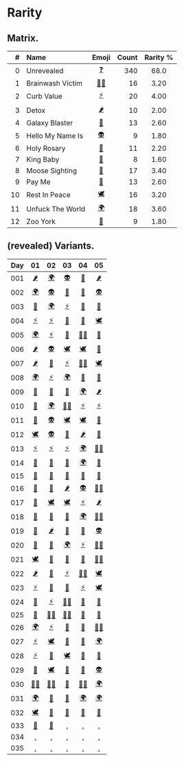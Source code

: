 # Rarity


## Matrix.

| # | Name | Emoji | Count | Rarity % |
|--:|:-----|:-----:|------:|:--------:|
|  0 | Unrevealed       | [❓][] | 340 | 68.0 |
|  1 | Brainwash Victim | [🧟‍♀️][] | 16 | 3.20 |
|  2 | Curb Value       | [⚡️][] | 20 | 4.00 |
|  3 | Detox            | [🌶][] | 10 | 2.00 |
|  4 | Galaxy Blaster   | [🔫][] | 13 | 2.60 |
|  5 | Hello My Name Is | [👽][] | 9 | 1.80 |
|  6 | Holy Rosary      | [📿][] | 11 | 2.20 |
|  7 | King Baby        | [👑][] | 8 | 1.60 |
|  8 | Moose Sighting   | [🦌][] | 17 | 3.40 |
|  9 | Pay Me           | [💸][] | 13 | 2.60 |
| 10 | Rest In Peace    | [🕊][] | 16 | 3.20 | 
| 11 | Unfuck The World | [🌍][] | 18 | 3.60 |
| 12 | Zoo York         | [🗽][] | 9 | 1.80 |


## (revealed) Variants.

| Day | 01 | 02 | 03 | 04 | 05 |
|:---:|:--:|:--:|:--:|:--:|:--:|
| 001 | [🌶][] | [🌍][] | [👽][] | [📿][] | [🌶][] |
| 002 | [🌍][] | [👽][] | [🔫][] | [💸][] | [👽][] |
| 003 | [🗽][] | [🌍][] | [⚡️][] | [💸][] | [🔫][] |
| 004 | [⚡️][] | [⚡️][] | [👑][] | [👑][] | [🕊][] |
| 005 | [🌍][] | [⚡️][] | [🦌][] | [🧟‍♀️][] | [🗽][] |
| 006 | [🌶][] | [👽][] | [🕊][] | [🕊][] | [🦌][] |
| 007 | [🌶][] | [🦌][] | [⚡️][] | [🧟‍♀️][] | [🕊][] |
| 008 | [🌍][] | [⚡️][] | [🌍][] | [💸][] | [🔫][] |
| 009 | [💸][] | [👑][] | [👑][] | [🌍][] | [🌶][] |
| 010 | [🔫][] | [🌍][] | [🧟‍♀️][] | [⚡️][] | [⚡️][] |
| 011 | [🗽][] | [👽][] | [🕊][] | [🕊][] | [👑][] |
| 012 | [🕊][] | [👽][] | [📿][] | [🌶][] | [📿][] |
| 013 | [⚡️][] | [⚡️][] | [⚡️][] | [🌍][] | [🧟‍♀️][] |
| 014 | [🔫][] | [🦌][] | [🦌][] | [🌍][] | [📿][] |
| 015 | [🔫][] | [🦌][] | [📿][] | [🗽][] | [🗽][] |
| 016 | [📿][] | [💸][] | [🌶][] | [👽][] | [🧟‍♀️][] |
| 017 | [🦌][] | [🕊][] | [🕊][] | [⚡️][] | [🌶][] |
| 018 | [🦌][] | [💸][] | [💸][] | [🌍][] | [🧟‍♀️][] |
| 019 | [📿][] | [🌶][] | [👑][] | [📿][] | [👽][] |
| 020 | [👑][] | [🗽][] | [🌍][] | [⚡️][] | [🧟‍♀️][] |
| 021 | [🕊][] | [🗽][] | [🦌][] | [💸][] | [🧟‍♀️][] |
| 022 | [🌶][] | [🦌][] | [⚡️][] | [🧟‍♀️][] | [🕊][] |
| 023 | [⚡️][] | [🦌][] | [🦌][] | [⚡️][] | [🕊][] |
| 024 | [🦌][] | [⚡️][] | [🧟‍♀️][] | [🦌][] | [👑][] |
| 025 | [🗽][] | [🧟‍♀️][] | [🧟‍♀️][] | [💸][] | [🗽][] |
| 026 | [🌍][] | [⚡️][] | [💸][] | [🔫][] | [🧟‍♀️][] |
| 027 | [⚡️][] | [🕊][] | [💸][] | [📿][] | [🌍][] |
| 028 | [⚡️][] | [💸][] | [🕊][] | [🦌][] | [🔫][] |
| 029 | [🔫][] | [🕊][] | [📿][] | [💸][] | [👽][] |
| 030 | [🧟‍♀️][] | [🧟‍♀️][] | [🔫][] | [🧟‍♀️][] | [🌍][] |
| 031 | [🌍][] | [🔫][] | [🦌][] | [🌍][] | [🌍][] |
| 032 | [🕊][] | [📿][] | [🔫][] | [🦌][] | [🔫][] |
| 033 | [💸][] | [📿][] | [.][] | [.][] | [.][] |
| 034 | [.][] | [.][] | [.][] | [.][] | [.][] |
| 035 | [.][] | [.][] | [.][] | [.][] | [.][] |







[❓]: https://www.pigeons.monster/variants#0-unrevealed
[🧟‍♀️]: https://www.pigeons.monster/variants#1-brainwash-victim
[⚡️]: https://www.pigeons.monster/variants#2-curb-value
[🌶]: https://www.pigeons.monster/variants#3-detox
[🔫]: https://www.pigeons.monster/variants#4-galaxy-blaster
[👽]: https://www.pigeons.monster/variants#5-hello-my-name-is
[📿]: https://www.pigeons.monster/variants#6-holy-rosary
[👑]: https://www.pigeons.monster/variants#7-king-baby
[🦌]: https://www.pigeons.monster/variants#8-moose-sighting
[💸]: https://www.pigeons.monster/variants#9-pay-me
[🕊]: https://www.pigeons.monster/variants#10-rest-in-peace
[🌍]: https://www.pigeons.monster/variants#11-unfuck-the-world
[🗽]: https://www.pigeons.monster/variants#12-zoo-york
[.]: https://www.pigeons.monster/variants#0-unrevealed